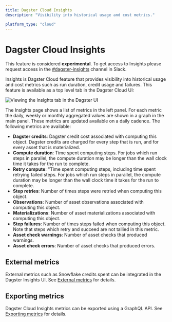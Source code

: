 ```yaml
---
title: Dagster Cloud Insights
description: "Visibility into historical usage and cost metrics."

platform_type: "cloud"
---
```


# Dagster Cloud Insights

<Note>
  This feature is considered <strong>experimental</strong>. To get access to
  Insights please request access in the
  <a href="https://dagster.slack.com/archives/C05V7GETFSQ">#dagster-insights</a>
  channel in Slack.
</Note>

Insights is Dagster Cloud feature that provides visibility into historical usage and cost metrics such as run duration, credit usage and failures. This feature is available as a top level tab in the Dagster Cloud UI:

<Image
alt="Viewing the Insights tab in the Dagster UI"
src="/images/dagster-cloud/insights/insights-tab.png"
width={771}
height={536}
/>

The Insights page shows a list of metrics in the left panel. For each metric the daily, weekly or monthly aggregated values are shown in a graph in the main panel. These metrics are updated available on a daily cadence. The following metrics are available:

- **Dagster credits**: Dagster credit cost associated with computing this object. Dagster credits are charged for every step that is run, and for every asset that is materialized.
- **Compute duration**: Time spent computing steps. For jobs which run steps in parallel, the compute duration may be longer than the wall clock time it takes for the run to complete.
- **Retry compute**: "Time spent computing steps, including time spent retrying failed steps. For jobs which run steps in parallel, the compute duration may be longer than the wall clock time it takes for the run to complete.
- **Step retries**: Number of times steps were retried when computing this object.
- **Observations**: Number of asset observations associated with computing this object.
- **Materializations**: Number of asset materializations associated with computing this object.
- **Step failures**: Number of times steps failed when computing this object. Note that steps which retry and succeed are not tallied in this metric.
- **Asset check warnings**: Number of asset checks that produced warnings.
- **Asset check errors**: Number of asset checks that produced errors.

## External metrics

External metrics such as Snowflake credits spent can be integrated in the Dagster Insights UI. See [External metrics](/dagster-cloud/insights/external-metrics) for details.

## Exporting metrics

Dagster Cloud Insights metrics can be exported using a GraphQL API. See [Exporting metrics](/dagster-cloud/insights/metrics-export) for details.
